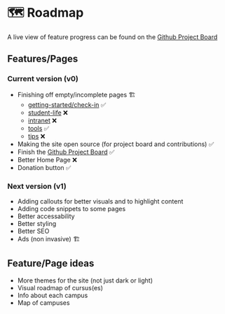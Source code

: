 # 🗺️ Roadmap

A live view of feature progress can be found on the [Github Project Board](https://github.com/users/harmonie-durrant/projects/7/views/2)
## Features/Pages

### Current version (v0)

- Finishing off empty/incomplete pages 🏗️
    - [getting-started/check-in](/wiki/getting-started/check-in) ✅
    - [student-life](/wiki/student-life) ❌
    - [intranet](/wiki/intranet) ❌
    - [tools](/wiki/tools) ✅
    - [tips](/wiki/tips) ❌
- Making the site open source (for project board and contributions) ✅
- Finish the [Github Project Board](https://github.com/users/harmonie-durrant/projects/7/views/2) ✅
- Better Home Page ❌
- Donation button ✅

### Next version (v1)

- Adding callouts for better visuals and to highlight content
- Adding code snippets to some pages
- Better accessability
- Better styling
- Better SEO
- Ads (non invasive) 🏗️


## Feature/Page ideas

- More themes for the site (not just dark or light)
- Visual roadmap of cursus(es)
- Info about each campus
- Map of campuses
